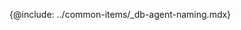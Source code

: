 <!--
---
id: agent-naming
title: 에이전트 이름 식별
description: 모니터링 대상을 식별하기 위해 에이전트 이름 설정 방법을 제공합니다.
tags: [ Redis, 데이터베이스, 데이터베이스 모니터링, 에이전트, 이름 설정 ]
---
-->

{@include: ../common-items/_db-agent-naming.mdx}
